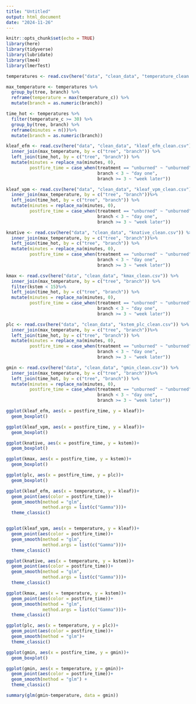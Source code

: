 ```yaml
---
title: "Untitled"
output: html_document
date: "2024-11-26"
---
```


```r
knitr::opts_chunk$set(echo = TRUE)
library(here)
library(tidyverse)
library(lubridate)
library(lme4)
library(lmerTest)
```

```r
temperatures <- read.csv(here("data", "clean_data", "temperature_clean.csv"))

max_temperature <- temperatures %>% 
  group_by(tree, branch) %>% 
  reframe(temperature = max(temperature_c)) %>% 
  mutate(branch = as.numeric(branch))

time_hot <- temperatures %>% 
  filter(temperature_c >= 30) %>% 
  group_by(tree, branch) %>% 
  reframe(minutes = n())%>% 
  mutate(branch = as.numeric(branch))

kleaf_efm <- read.csv(here("data", "clean_data", "kleaf_efm_clean.csv")) %>% 
  inner_join(max_temperature, by = c("tree", "branch")) %>% 
  left_join(time_hot, by = c("tree", "branch")) %>% 
  mutate(minutes = replace_na(minutes, 0),
         postfire_time = case_when(treatment == "unburned" ~ "unburned",
                                   branch < 3 ~ "day one",
                                   branch >= 3 ~ "week later"))

kleaf_vpm <- read.csv(here("data", "clean_data", "kleaf_vpm_clean.csv")) %>% 
  inner_join(max_temperature, by = c("tree", "branch"))%>% 
  left_join(time_hot, by = c("tree", "branch")) %>% 
  mutate(minutes = replace_na(minutes, 0),
         postfire_time = case_when(treatment == "unburned" ~ "unburned",
                                   branch < 3 ~ "day one",
                                   branch >= 3 ~ "week later"))

knative <- read.csv(here("data", "clean_data", "knative_clean.csv")) %>% 
  inner_join(max_temperature, by = c("tree", "branch"))%>% 
  left_join(time_hot, by = c("tree", "branch")) %>% 
  mutate(minutes = replace_na(minutes, 0),
         postfire_time = case_when(treatment == "unburned" ~ "unburned",
                                   branch < 3 ~ "day one",
                                   branch >= 3 ~ "week later"))

kmax <- read.csv(here("data", "clean_data", "kmax_clean.csv")) %>% 
  inner_join(max_temperature, by = c("tree", "branch")) %>% 
  filter(kstem < 15)%>% 
  left_join(time_hot, by = c("tree", "branch")) %>% 
  mutate(minutes = replace_na(minutes, 0),
         postfire_time = case_when(treatment == "unburned" ~ "unburned",
                                   branch < 3 ~ "day one",
                                   branch >= 3 ~ "week later"))

plc <- read.csv(here("data", "clean_data", "kstem_plc_clean.csv")) %>% 
  inner_join(max_temperature, by = c("tree", "branch"))%>% 
  left_join(time_hot, by = c("tree", "branch")) %>% 
  mutate(minutes = replace_na(minutes, 0),
         postfire_time = case_when(treatment == "unburned" ~ "unburned",
                                   branch < 3 ~ "day one",
                                   branch >= 3 ~ "week later"))

gmin <- read.csv(here("data", "clean_data", "gmin_clean.csv")) %>% 
  inner_join(max_temperature, by = c("tree", "branch"))%>% 
  left_join(time_hot, by = c("tree", "branch")) %>% 
  mutate(minutes = replace_na(minutes, 0),
         postfire_time = case_when(treatment == "unburned" ~ "unburned",
                                   branch < 3 ~ "day one",
                                   branch >= 3 ~ "week later"))
```

```r
ggplot(kleaf_efm, aes(x = postfire_time, y = kleaf))+
  geom_boxplot()

ggplot(kleaf_vpm, aes(x = postfire_time, y = kleaf))+
  geom_boxplot()

ggplot(knative, aes(x = postfire_time, y = kstem))+
  geom_boxplot()

ggplot(kmax, aes(x = postfire_time, y = kstem))+
  geom_boxplot()

ggplot(plc, aes(x = postfire_time, y = plc))+
  geom_boxplot()
```


```r
ggplot(kleaf_efm, aes(x = temperature, y = kleaf))+
  geom_point(aes(color = postfire_time))+
  geom_smooth(method = "glm",
              method.args = list(c("Gamma")))+
  theme_classic()


ggplot(kleaf_vpm, aes(x = temperature, y = kleaf))+
  geom_point(aes(color = postfire_time))+
  geom_smooth(method = "glm",
              method.args = list(c("Gamma")))+
  theme_classic()

ggplot(knative, aes(x = temperature, y = kstem))+
  geom_point(aes(color = postfire_time))+
  geom_smooth(method = "glm",
              method.args = list(c("Gamma")))+
  theme_classic()

ggplot(kmax, aes(x = temperature, y = kstem))+
  geom_point(aes(color = postfire_time))+
  geom_smooth(method = "glm",
              method.args = list(c("Gamma")))+
  theme_classic()

ggplot(plc, aes(x = temperature, y = plc))+
  geom_point(aes(color = postfire_time))+
  geom_smooth(method = "glm")+
  theme_classic()
```


```r
ggplot(gmin, aes(x = postfire_time, y = gmin))+
  geom_boxplot()

ggplot(gmin, aes(x = temperature, y = gmin))+
  geom_point(aes(color = postfire_time))+
  geom_smooth(method = "glm") +
  theme_classic()

summary(glm(gmin~temperature, data = gmin))
```

